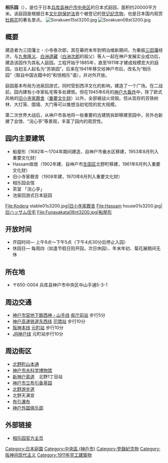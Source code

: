 '''相乐园'''（{{lang|ja|そうらくえん}}），是位于日本[[兵库县|兵库县]][[神户市|神户市]][[中央区_(神户市)|中央区]]的日本式庭园，面积约20000平方米。该庭园是根据日本[[文化财保护法|文化财保护法]]首个被登记的[[登记纪念物|登记纪念物]]，也是日本国内观赏[[杜鹃花|杜鹃花]]的著名景点。
[[File:Sorakuen15st3200.jpg|thumb]]
[[File:Sorakuen08st3200.jpg|thumb]]

==概要==
建造者为三田藩士・小寺泰次郎，其在幕府末年到明治维新期间，为重振[[三田藩|三田藩]]经济，与[[九鬼隆义|九鬼隆义]]、[[白洲退藏|白洲退藏]]（[[白洲次郎|白洲次郎]]的祖父）等人一起在神户发展实业成功后，建造该园作为其私人庭园。工程开始于1885年，直至1911年才建成规模宏大的庭园。当初主人起名为“苏铁园”，后来在1941年移交给神户市后，改名为“相乐园”（取自中国古籍中的“和悦相乐”语），并对外开放。
 
庭园基本布局为池泉回游式，同时受到西洋文化的影响，建造了一个广场。在二战前，园内建有小寺家私宅等多处建筑。但在1945年6月的[[神户大轰炸|神户大轰炸]]中，除了欧式风格的[[旧小寺家厩舍|旧小寺家厩舍]]（[[重要文化财|重要文化财]]）以外，全部被战火烧毁。但从现存的苏铁树林、大灯笼、围墙、大门等可以推想当初宅院的宏大规模。
 
第二次世界大战后，从神户市各地将一些重要的古建筑拆卸移建至园中，另外也新建了会馆、“浣心亭”等景观，丰富了园内的观赏性。

==园内主要建筑==
*船屋形（1682年～1704年期间建造，自神户市垂水区移建，1953年8月列入重要文化财）
*Hassam故居（1902年建、自神户市[[生田区|生田区]]北野町移建，1961年6月列入重要文化财）
*旧小寺家厩舎（1908年建，1970年6月列入重要文化财）
*相乐园会馆
*茶室 「浣心亭」
*池泉回游式日本庭园
<gallery>
File:Kodera stable01s3200.jpg|[[旧小寺家厩舎|旧小寺家厩舎]]
File:Hassam house01s3200.jpg|[[旧ハッサム住宅|旧ハッサム住宅]]
File:Funayakata06nt3200.jpg|[[船屋形|船屋形]]
</gallery>

==开放时间== 
*开园时间― 上午9点～下午5点（下午4点30分后停止入园）
*休园日― 每周四（如逢节假日则开园，次日休园）、年末年初、菊花展期间无休

==所在地==
*〒650-0004 兵库县神户市中央区中山手通5-3-1
 
==周边交通==
*[[神户市営地下鉄西神・山手线|神户市営地下鉄西神・山手线]] [[県庁前站_(兵庫県)|県庁前站]] 步行5分
*[[神户高速铁道东西线|神户高速铁道东西线]] [[花隈站|花隈站]] 步行10分
*[[阪神本线|阪神本线]] [[元町站_(兵库県)|元町站]] 步行10分
*[[JR神户线|JR神户线]] 元町站步行10分

== 周边街区 ==
*[[北野町山本通|北野町山本通]]
*[[神户市水科学博物馆|神户市水科学博物馆]]
*[[新神户索道|新神户索道]]　北野1丁目站
*[[神户市立布引香草园|神户市立布引香草园]]
*[[北野游步道|北野游步道]]
*北野天满宮
*[[布引瀑布|布引瀑布]]
*[[神户外国俱乐部|神户外国俱乐部]]

==外部链接==
{{Commonscat|Sorakuen}}
*[http://www.sorakuen.com/ 相乐园官方主页] {{Wayback|url=http://www.sorakuen.com/ |date=20210206083932 }}
 
{{coord|34|41|33|N|135|10|54|E|region:JP-28|display=title}}
{{DEFAULTSORT:Sorakuen}}
[[Category:日本庭園|Category:日本庭園]]
[[Category:中央區_(神戶市)|Category:中央區 (神戶市)]]
[[Category:登錄紀念物|Category:登錄紀念物]]
[[Category:阪神间现代主义|Category:阪神间现代主义]]
[[Category:1911年完工建築物|Category:1911年完工建築物]]